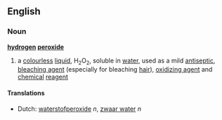==English==
===Noun===
{{wikipedia}}
'''[[hydrogen]] [[peroxide]]'''

#{{chemistry}} a [[colourless]] [[liquid]], H<sub>2</sub>O<sub>2</sub>, soluble in [[water]], used as a mild [[antiseptic]], [[bleaching agent]] (especially for bleaching [[hair]]), [[oxidizing agent]] and [[chemical]] [[reagent]]

====Translations====
*Dutch: [[waterstofperoxide]] ''n'', [[zwaar water]] ''n''